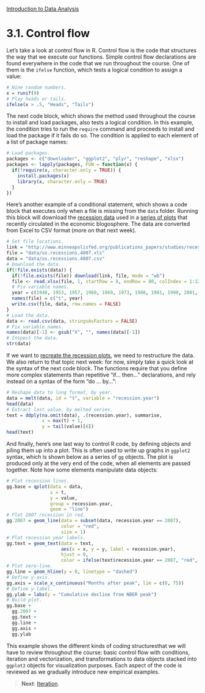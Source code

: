 <style>@import url(style.css);</style>
[Introduction to Data Analysis](index.html "Course index")

# 3.1. Control flow

Let's take a look at control flow in R. Control flow is the code that structures the way that we execute our functions. Simple control flow declarations are found everywhere in the code that we run throughout the course. One of them is the `ifelse` function, which tests a logical condition to assign a value:

```r
# Nine random numbers.
x = runif(9)
# Play heads or tails.
ifelse(x > .5, "Heads", "Tails")
```

The next code block, which shows the method used throughout the course to install and load packages, also tests a logical condition. In this example, the condition tries to run the `require` command and proceeds to install and load the package if it fails do so. The condition is applied to each element of a list of package names:

```r
# Load packages.
packages <- c("downloader", "ggplot2", "plyr", "reshape", "xlsx")
packages <- lapply(packages, FUN = function(x) {
  if(!require(x, character.only = TRUE)) {
    install.packages(x)
    library(x, character.only = TRUE)
  }
})
```

Here's another example of a conditional statement, which shows a code block that executes only when a file is missing from the `data` folder. Running this block will download the [recession data][fed-data] used in a [series of plots][cr-plots] that recently circulated in the economic blogosphere. The data are converted from Excel to CSV format (more on that next week).

[fed-data]: http://www.minneapolisfed.org/publications_papers/studies/recession_perspective/
[cr-plots]: http://www.calculatedriskblog.com/2013/05/april-employment-report-165000-jobs-75.html

```r
# Set file locations.
link = "http://www.minneapolisfed.org/publications_papers/studies/recession_perspective/data/historical_recessions_recoveries_data_05_03_2013.xls"
file = "data/us.recessions.4807.xls"
data = "data/us.recessions.4807.csv"
# Download the data.
if(!file.exists(data)) {
  if(!file.exists(file)) download(link, file, mode = "wb")
  file <- read.xlsx(file, 1, startRow = 8, endRow = 80, colIndex = 1:12)
  # Fix variable names.
  year = c(1948, 1953, 1957, 1960, 1969, 1973, 1980, 1981, 1990, 2001, 2007)
  names(file) = c("t", year)
  write.csv(file, data, row.names = FALSE)
}
# Load the data.
data <- read.csv(data, stringsAsFactors = FALSE)
# Fix variable names.
names(data)[-1] <- gsub("X", "", names(data)[-1])
# Inspect the data.
str(data)
```

If we want to [recreate the recession plots][aw-fed], we need to restructure the data. We also return to that topic next week: for now, simply take a quick look at the syntax of the next code block. The functions require that you define more complex statements than repetitive "if... then..." declarations, and rely instead on a syntax of the form "do ... by...":

[aw-fed]: https://andrewpwheeler.wordpress.com/2013/03/18/the-junk-charts-challenge-remaking-a-great-line-chart-in-spss/

```r
# Reshape data to long format, by year.
data = melt(data, id = "t", variable = "recession.year")
head(data)
# Extract last value, by melted series.
text = ddply(na.omit(data), .(recession.year), summarise, 
             x = max(t) + 1,
             y = tail(value)[6])
head(text)
```

And finally, here's one last way to control R code, by defining objects and piling them up into a plot. This is often used to write up graphs in `ggplot2` syntax, which is shown below as a series of `gg` objects. The plot is produced only at the very end of the code, when all elements are passed together. Note how some elements manipulate data objects:

```r
# Plot recession lines.
gg.base = qplot(data = data, 
                x = t, 
                y = value, 
                group = recession.year, 
                geom = "line")
# Plot 2007 recession in red.
gg.2007 = geom_line(data = subset(data, recession.year == 2007), 
                    color = "red", 
                    size = 1)
# Plot recession year labels.
gg.text = geom_text(data = text, 
                    aes(x = x, y = y, label = recession.year), 
                    hjust = 0,
                    color = ifelse(text$recession.year == 2007, "red", "black"))
# Plot zero-line.
gg.line = geom_hline(y = 0, linetype = "dashed")
# Define y-axis.
gg.axis = scale_x_continuous("Months after peak", lim = c(0, 75))
# Define y-label.
gg.ylab = labs(y = "Cumulative decline from NBER peak")
# Build plot.
gg.base + 
  gg.2007 + 
  gg.text + 
  gg.line + 
  gg.axis + 
  gg.ylab  
```

This example shows the different kinds of coding structuresthat we will have to review throughout the course: basic control flow with conditions, iteration and vectorization, and transformations to data objects stacked into `ggplot2` objects for visualization purposes. Each aspect of the code is reviewed as we gradually introduce new empirical examples.

> __Next__: [Iteration](032_iteration.html).
